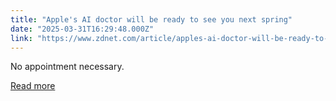 ```yaml
---
title: "Apple's AI doctor will be ready to see you next spring"
date: "2025-03-31T16:29:48.000Z"
link: "https://www.zdnet.com/article/apples-ai-doctor-will-be-ready-to-see-you-next-spring/"
---
```


No appointment necessary.

[Read more](https://www.zdnet.com/article/apples-ai-doctor-will-be-ready-to-see-you-next-spring/)

